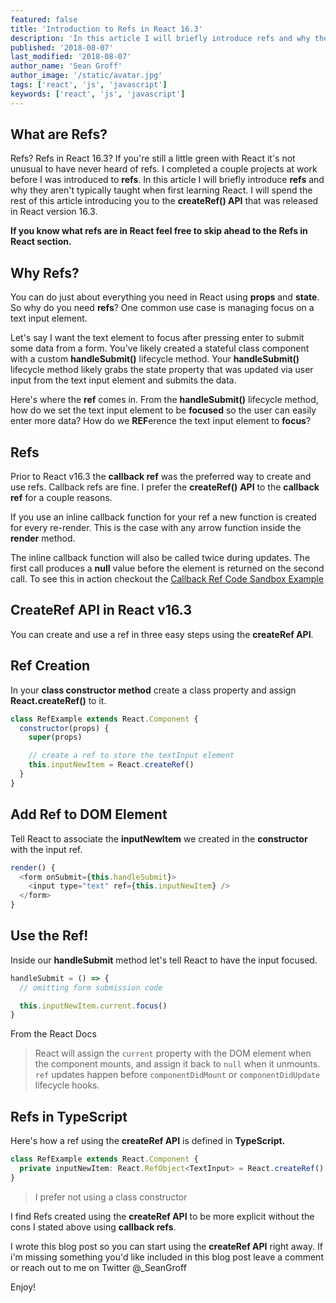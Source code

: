 ```yaml
---
featured: false
title: 'Introduction to Refs in React 16.3'
description: 'In this article I will briefly introduce refs and why they are not typically taught when first learning React'
published: '2018-08-07'
last_modified: '2018-08-07'
author_name: 'Sean Groff'
author_image: '/static/avatar.jpg'
tags: ['react', 'js', 'javascript']
keywords: ['react', 'js', 'javascript']
---
```


## What are Refs?

Refs? Refs in React 16.3? If you're still a little green with React it's not unusual to have never heard of refs. I completed a couple projects at work before I was introduced to **refs**. In this article I will briefly introduce **refs** and why they aren't typically taught when first learning React. I will spend the rest of this article introducing you to the **createRef() API** that was released in React version 16.3.

**If you know what refs are in React feel free to skip ahead to the Refs in React section.**

## Why Refs?

You can do just about everything you need in React using **props** and **state**. So why do you need **refs**? One common use case is managing focus on a text input element.

Let's say I want the text element to focus after pressing enter to submit some data from a form. You've likely created a stateful class component with a custom **handleSubmit()** lifecycle method. Your **handleSubmit()** lifecycle method likely grabs the state property that was updated via user input from the text input element and submits the data.

Here's where the **ref** comes in. From the **handleSubmit()** lifecycle method, how do we set the text input element to be **focused** so the user can easily enter more data? How do we **REF**erence the text input element to **focus**?

## Refs

Prior to React v16.3 the **callback ref** was the preferred way to create and use refs. Callback refs are fine. I prefer the **createRef()** **API** to the **callback ref** for a couple reasons.

If you use an inline callback function for your ref a new function is created for every re-render. This is the case with any arrow function inside the **render** method.

The inline callback function will also be called twice during updates. The first call produces a **null** value before the element is returned on the second call. To see this in action checkout the [Callback Ref Code Sandbox Example](https://codesandbox.io/s/zl84j0m52l)

## CreateRef API in React v16.3

You can create and use a ref in three easy steps using the **createRef API**.

## Ref Creation

In your **class constructor method** create a class property and assign **React.createRef()** to it.

```js
class RefExample extends React.Component {
  constructor(props) {
    super(props)

    // create a ref to store the textInput element
    this.inputNewItem = React.createRef()
  }
}
```

## Add Ref to DOM Element

Tell React to associate the **inputNewItem** we created in the **constructor** with the input ref.

```js
render() {
  <form onSubmit={this.handleSubmit}>
    <input type="text" ref={this.inputNewItem} />
  </form>
}
```

## Use the Ref!

Inside our **handleSubmit** method let's tell React to have the input focused.

```js
handleSubmit = () => {
  // omitting form submission code

  this.inputNewItem.current.focus()
}
```

From the React Docs

> React will assign the `current` property with the DOM element when the component mounts, and assign it back to `null` when it unmounts. `ref` updates happen before `componentDidMount` or `componentDidUpdate` lifecycle hooks.

## Refs in TypeScript

Here's how a ref using the **createRef API** is defined in **TypeScript.**

```typescript
class RefExample extends React.Component {
  private inputNewItem: React.RefObject<TextInput> = React.createRef()
}
```

> I prefer not using a class constructor

I find Refs created using the **createRef API** to be more explicit without the cons I stated above using **callback refs**.

I wrote this blog post so you can start using the **createRef API** right away. If i'm missing something you'd like included in this blog post leave a comment or reach out to me on Twitter @\_SeanGroff

Enjoy!
